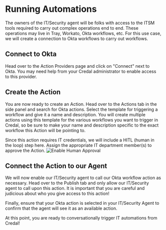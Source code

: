 # Running Automations

The owners of the IT/Security agent will be folks with access to the ITSM tools required to carry out complex operations end to end. These operations may live in Tray, Workato, Okta workflows, etc. For this use case, we will create a connection to Okta workflows to carry out workflows. 

## Connect to Okta

Head over to the Action Providers page and click on "Connect" next to Okta. You may need help from your Credal administrator to enable access to this provider.
<insert img>

## Create the Action

You are now ready to create an Action. Head over to the Actions tab in the side panel and search for Okta actions. Select the template for triggering a workflow and give it a name and description. You will create multiple actions using this template for the various workflows you want to trigger in Credal, so be sure to make your name and description specific to the exact workflow this Action will be pointing to.

<insert img>

Since this action requires IT credentials, we will include a HITL (human in the loop) step here. Assign the appropriate IT department member(s) to approve the Action. 
![Enable Human Approval](/docs/assets/it-security-use-cases/enable-human-approval.png)

## Connect the Action to our Agent

We will now enable our IT/Security agent to call our Okta workflow action as necessary. Head over to the Publish tab and only allow our IT/Security agent to call upon this action. It is important that you are careful and judicious about who you give access to this action!
<insert img>

Finally, ensure that your Okta action is selected in your IT/Security Agent to confirm that the agent will see it as an available action.
<insert img>

At this point, you are ready to conversationally trigger IT automations from Credal!

